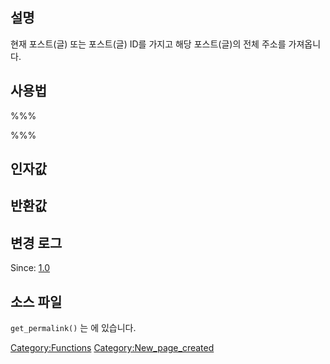 == 설명 ==

현재 포스트(글) 또는 포스트(글) ID를 가지고 해당 포스트(글)의 전체 주소를 가져옵니다.

== 사용법 ==

%%%<?php get_permalink( $id, $leavename ); ?>%%%

== 인자값 ==

{{Parameter|$id|int|옵션. 포스트(글) ID.|optional|0}}

{{Parameter|$leavename|boolean|옵션, 기본값은 false(거짓) 입니다. 게시물 이름 또는 페이지 이름을 유지할지 여부를 선택합니다.|optional|false}}

== 반환값 ==

{{Return||string|}}

== 변경 로그 ==

Since: [[Version 1.0|1.0]]

== 소스 파일 ==

<tt>get_permalink()</tt> 는 {{Trac|wp-includes/link-template.php}} 에 있습니다.

[[Category:Functions]]

[[Category:New_page_created]]